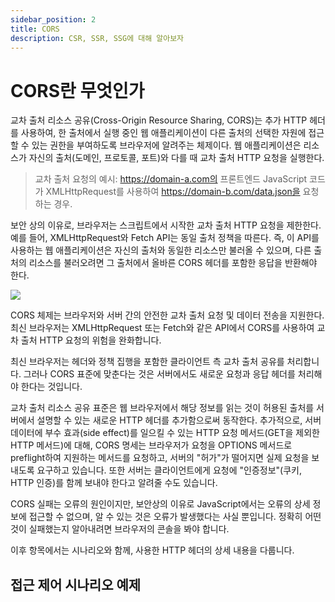 ```yaml
---
sidebar_position: 2
title: CORS
description: CSR, SSR, SSG에 대해 알아보자
---
```



# CORS란 무엇인가

교차 출처 리소스 공유(Cross-Origin Resource Sharing, CORS)는
추가 HTTP 헤더를 사용하여, 한 출처에서 실행 중인 웹 애플리케이션이 다른
출처의 선택한 자원에 접근할 수 있는 권한을 부여하도록 브라우저에 알려주는
체제이다. 웹 애플리케이션은 리소스가 자신의 출처(도메인, 프로토콜, 포트)와
다를 때 교차 출처 HTTP 요청을 실행한다.

> 교차 출처 요청의 예시:
> https://domain-a.com의 프론트엔드 JavaScript 코드가
> XMLHttpRequest를 사용하여 https://domain-b.com/data.json을
> 요청하는 경우.

보안 상의 이유로, 브라우저는 스크립트에서 시작한 교차 출처 HTTP 요청을 제한한다.
예를 들어, XMLHttpRequest와 Fetch API는 동일 출처 정책을 따른다. 즉,
이 API를 사용하는 웹 애플리케이션은 자신의 출처와 동일한 리소스만 불러올 수
있으며, 다른 출처의 리소스를 불러오려면 그 출처에서 올바른 CORS 헤더를 포함한
응답을 반환해야 한다.

<Image
  src="https://user-images.githubusercontent.com/63354527/221099739-0b88943d-44db-4a0a-a967-4b606c8b00ac.png"
  referenceLink="https://user-images.githubusercontent.com/63354527/221099739-0b88943d-44db-4a0a-a967-4b606c8b00ac.png"
/>

CORS 체제는 브라우저와 서버 간의 안전한 교차 출처 요청 및 데이터 전송을 지원한다.
최신 브라우저는 XMLHttpRequest 또는 Fetch와 같은 API에서 CORS를 사용하여
교차 출처 HTTP 요청의 위험을 완화합니다.

최신 브라우저는 헤더와 정책 집행을 포함한 클라이언트 측 교차 출처 공유를 처리합니다.
그러나 CORS 표준에 맞춘다는 것은 서버에서도 새로운 요청과 응답 헤더를 처리해야
한다는 것입니다.

교차 출처 리소스 공유 표준은 웹 브라우저에서 해당 정보를 읽는 것이 허용된 출처를
서버에서 설명할 수 있는 새로운 HTTP 헤더를 추가함으로써 동작한다. 추가적으로,
서버 데이터에 부수 효과(side effect)를 일으킬 수 있는 HTTP 요청 메서드(GET을 제외한 HTTP 메서드)에
대해, CORS 명세는 브라우저가 요청을 OPTIONS 메서드로 preflight하여 지원하는
메서드를 요청하고, 서버의 "허가"가 떨어지면 실제 요청을 보내도록 요구하고 있습니다.
또한 서버는 클라이언트에게 요청에 "인증정보"(쿠키, HTTP 인증)를 함께 보내야
한다고 알려줄 수도 있습니다.

CORS 실패는 오류의 원인이지만, 보안상의 이유로 JavaScript에서는 오류의 상세
정보에 접근할 수 없으며, 알 수 있는 것은 오류가 발생했다는 사실 뿐입니다. 정확히
어떤 것이 실패했는지 알아내려면 브라우저의 콘솔을 봐야 합니다.

이후 항목에서는 시나리오와 함께, 사용한 HTTP 헤더의 상세 내용을 다룹니다.

## 접근 제어 시나리오 예제
